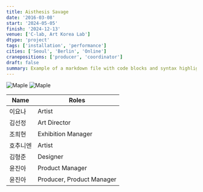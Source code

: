 ```yaml
---
title: Aisthesis Savage
date: '2016-03-08'
start: '2024-05-05'
finish: '2024-12-13'
venue: ['C-lab, Art Korea Lab']
dtype: 'project'
tags: ['installation', 'performance']
cities: ['Seoul', 'Berlin', 'Online']
cranepositions: ['producer', 'coordinator']
draft: false
summary: Example of a markdown file with code blocks and syntax highlighting
---
```


![Maple](/static/images/aisthesis-savage/1.webp)
![Maple](/static/images/aisthesis-savage/2.webp)

| Name     | Roles                     |
| -------- | ------------------------- |
| 이요나   | Artist                    |
| 김선정   | Art Director              |
| 조희현   | Exhibition Manager        |
| 호추니엔 | Artist                    |
| 김형준   | Designer                  |
| 윤진아   | Product Manager           |
| 윤진아   | Producer, Product Manager |
